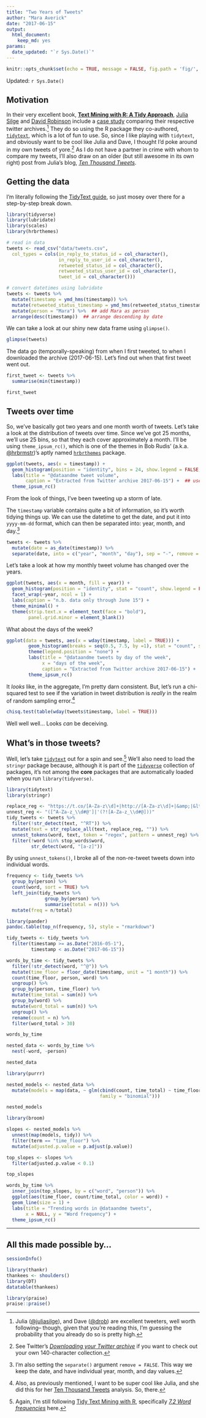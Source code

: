 ```yaml
---
title: "Two Years of Tweets"
author: "Mara Averick"
date: "2017-06-15"
output: 
  html_document:
    keep_md: yes
params:
  date_updated: "`r Sys.Date()`"
---
```


```r
knitr::opts_chunk$set(echo = TRUE, message = FALSE, fig.path = 'fig/', dev = 'png', dpi = 100, fig.retina = 2)
```

Updated: `r Sys.Date()`

## Motivation

In their very excellent book, [**Text Mining with R: A Tidy Approach**](http://tidytextmining.com/), [Julia Silge](http://juliasilge.com/) and [David Robinson](http://varianceexplained.org/) include a [case study](http://tidytextmining.com/twitter.html) comparing their respective twitter archives.[^1] They do so using the R package they co-authored, [`tidytext`](https://github.com/juliasilge/tidytext), which is a lot of fun to use. So, since I like playing with `tidytext`, and obviously want to be cool like Julia and Dave, I thought I'd poke around in my own tweets of yore.[^2] As I do not have a partner in crime with whom to compare my tweets, I'll also draw on an older (but still awesome in its own right) post from Julia's blog, [_Ten Thousand Tweets_](https://juliasilge.com/blog/ten-thousand-tweets/).

## Getting the data

I'm literally following the [TidyText guide](http://tidytextmining.com/twitter.html), so just mosey over there for a step-by-step break down.

```r
library(tidyverse)
library(lubridate)
library(scales)
library(hrbrthemes)
```

```r
# read in data
tweets <- read_csv("data/tweets.csv",
  col_types = cols(in_reply_to_status_id = col_character(),
                   in_reply_to_user_id = col_character(),
                   retweeted_status_id = col_character(),
                   retweeted_status_user_id = col_character(),
                   tweet_id = col_character()))

# convert datetimes using lubridate
tweets <- tweets %>%
  mutate(timestamp = ymd_hms(timestamp)) %>%
  mutate(retweeted_status_timestamp = ymd_hms(retweeted_status_timestamp)) %>%
  mutate(person = "Mara") %>%  ## add Mara as person
  arrange(desc(timestamp))  ## arrange descending by date
```

We can take a look at our shiny new data frame using `glimpse()`.

```r
glimpse(tweets)
```

The data go (temporally-speaking) from when I first tweeted, to when I downloaded the archive (2017-06-15). Let's find out when that first tweet went out. 

```r
first_tweet <- tweets %>%
  summarise(min(timestamp))

first_tweet
```

## Tweets over time

So, we've basically got two years and one month worth of tweets. Let's take a look at the distribution of tweets over time. Since we've got 25 months, we'll use 25 bins, so that they each cover approximately a month. I'll be using `theme_ipsum_rc()`, which is one of the themes in Bob Rudis' (a.k.a. [\@hrbrmstr](https://twitter.com/hrbrmstr))'s aptly named [`hrbrthemes`](https://hrbrmstr.github.io/hrbrthemes/) package. 

```r
ggplot(tweets, aes(x = timestamp)) +
  geom_histogram(position = "identity", bins = 24, show.legend = FALSE, color = "white", alpha = 0.9) +
  labs(title = "@dataandme tweet volume",
       caption = "Extracted from Twitter archive 2017-06-15") +  ## use labs w/ hrbrthemes
  theme_ipsum_rc()
```

From the look of things, I've been tweeting up a storm of late.

The `timestamp` variable contains quite a bit of information, so it's worth tidying things up. We can use the datetime to get the date, and put it into `yyyy-mm-dd` format, which can then be separated into: year, month, and day.[^3]


```r
tweets <- tweets %>%
  mutate(date = as_date(timestamp)) %>%
  separate(date, into = c("year", "month", "day"), sep = "-", remove = FALSE)
```

Let's take a look at how my monthly tweet volume has changed over the years.

```r
ggplot(tweets, aes(x = month, fill = year)) +
  geom_histogram(position = "identity", stat = "count", show.legend = FALSE, alpha = 0.9) +
  facet_wrap(~year, ncol = 1) +
  labs(caption = "n.b. data only through June 15") +
  theme_minimal() +
  theme(strip.text.x = element_text(face = "bold"),
        panel.grid.minor = element_blank())
```

What about the days of the week?

```r
ggplot(data = tweets, aes(x = wday(timestamp, label = TRUE))) +
        geom_histogram(breaks = seq(0.5, 7.5, by =1), stat = "count", show.legend = FALSE, color = "white", alpha = 0.9) +
        theme(legend.position = "none") +
        labs(title = "@dataandme tweets by day of the week",
             x = "days of the week",
             caption = "Extracted from Twitter archive 2017-06-15") +
        theme_ipsum_rc()
```

It _looks_ like, in the aggregate, I'm pretty darn consistent. But, let's run a chi-squared test to see if the variation in tweet distribution is _really_ in the realm of random sampling error.[^4]

```r
chisq.test(table(wday(tweets$timestamp, label = TRUE)))
```

Well well well... Looks _can_ be deceiving.

## What's in those tweets?

Well, let's take [`tidytext`](https://github.com/juliasilge/tidytext) out for a spin and see.[^word_freq] We'll also need to load the `stringr` package because, although it is part of the [`tidyverse`](http://tidyverse.org/) collection of packages, it's not among the **core** packages that are automatically loaded when you run `library(tidyverse)`.

```r
library(tidytext)
library(stringr)

replace_reg <- "https://t.co/[A-Za-z\\d]+|http://[A-Za-z\\d]+|&amp;|&lt;|&gt;|RT|https"
unnest_reg <- "([^A-Za-z_\\d#@']|'(?![A-Za-z_\\d#@]))"
tidy_tweets <- tweets %>% 
  filter(!str_detect(text, "^RT")) %>%
  mutate(text = str_replace_all(text, replace_reg, "")) %>%
  unnest_tokens(word, text, token = "regex", pattern = unnest_reg) %>%
  filter(!word %in% stop_words$word,
         str_detect(word, "[a-z]"))
```

By using `unnest_tokens()`, I broke all of the non-re-tweet tweets down into individual words.

```r
frequency <- tidy_tweets %>% 
  group_by(person) %>% 
  count(word, sort = TRUE) %>% 
  left_join(tidy_tweets %>% 
              group_by(person) %>% 
              summarise(total = n())) %>%
  mutate(freq = n/total)

library(pander)
pandoc.table(top_n(frequency, 5), style = "rmarkdown")
```

```r
tidy_tweets <- tidy_tweets %>%
  filter(timestamp >= as.Date("2016-05-1"),
         timestamp < as.Date("2017-06-15"))
```

```r
words_by_time <- tidy_tweets %>%
  filter(!str_detect(word, "^@")) %>%
  mutate(time_floor = floor_date(timestamp, unit = "1 month")) %>%
  count(time_floor, person, word) %>%
  ungroup() %>%
  group_by(person, time_floor) %>%
  mutate(time_total = sum(n)) %>%
  group_by(word) %>%
  mutate(word_total = sum(n)) %>%
  ungroup() %>%
  rename(count = n) %>%
  filter(word_total > 30)

words_by_time
```

```r
nested_data <- words_by_time %>%
  nest(-word, -person) 

nested_data
```

```r
library(purrr)

nested_models <- nested_data %>%
  mutate(models = map(data, ~ glm(cbind(count, time_total) ~ time_floor, ., 
                                  family = "binomial")))

nested_models
```

```r
library(broom)

slopes <- nested_models %>%
  unnest(map(models, tidy)) %>%
  filter(term == "time_floor") %>%
  mutate(adjusted.p.value = p.adjust(p.value))
```

```r
top_slopes <- slopes %>% 
  filter(adjusted.p.value < 0.1)

top_slopes
```

```r
words_by_time %>%
  inner_join(top_slopes, by = c("word", "person")) %>%
  ggplot(aes(time_floor, count/time_total, color = word)) +
  geom_line(size = 1) +
  labs(title = "Trending words in @dataandme tweets", 
       x = NULL, y = "Word frequency") +
  theme_ipsum_rc()
```


----
## All this made possible by...

```r
sessionInfo()
```

```r
library(thankr)
thankees <- shoulders()
library(DT)
datatable(thankees)
```

```r
library(praise)
praise::praise()
```


[^1]: Julia ([\@juliasilge](https://twitter.com/juliasilge)), and Dave ([\@drob](https://twitter.com/drob)) are excellent tweeters, well worth following-- though, given that you're reading this, I'm guessing the probability that you already do so is pretty high.

[^2]: See Twitter's [_Downloading your Twitter archive_](https://support.twitter.com/articles/20170160#) if you want to check out your own 140-character collection.

[^3]: I'm also setting the `separate()` argument `remove = FALSE`. This way we keep the date, and have individual year, month, and day values.

[^4]: Also, as previously mentioned, I want to be super cool like Julia, and she did this for her [Ten Thousand Tweets](https://juliasilge.com/blog/ten-thousand-tweets/) analysis. So, there.

[^word_freq]: Again, I'm still following [Tidy Text Mining with R](http://tidytextmining.com), specifically [*7.2 Word frequencies*](http://tidytextmining.com/twitter.html#word-frequencies-1) here.
